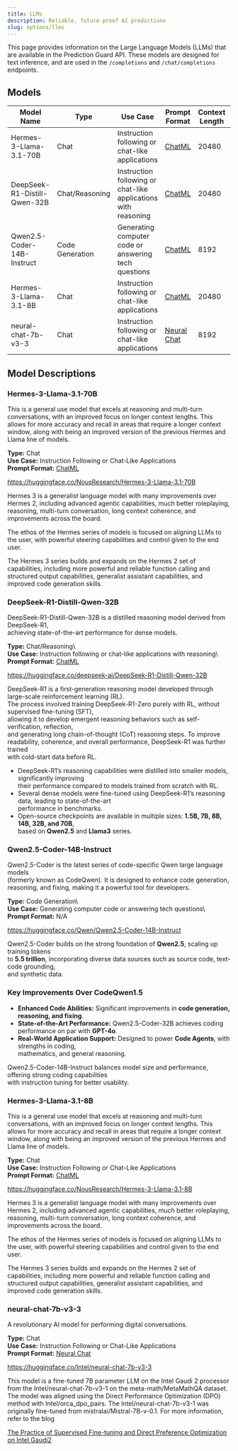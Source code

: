```yaml
---
title: LLMs
description: Reliable, future proof AI predictions
slug: options/llms
---
```


This page provides information on the Large Language Models (LLMs) that are available in the Prediction Guard API.
These models are designed for text inference, and are used in the `/completions` and `/chat/completions` endpoints.

## Models

| Model Name                   | Type                 | Use Case                                                        | Prompt Format                                          | Context Length | More Info                                           |
| ---------------------------- | -------------------- | --------------------------------------------------------------- | -----------------------------------------------------  | -------------- | ----------------------------------------------------|
| Hermes-3-Llama-3.1-70B       | Chat                 | Instruction following or chat-like applications                 | [ChatML](/options/prompts#chatml)                      | 20480           | [link](/options/llms#hermes-3-llama-3.1-70b)       |
| DeepSeek-R1-Distill-Qwen-32B | Chat/Reasoning       | Instruction following or chat-like applications with reasoning  | [ChatML](/options/prompts#chatml)                      | 20480           | [link](/options/llms#deepSeek-r1-distill-qwen-32b) |
| Qwen2.5-Coder-14B-Instruct   | Code Generation      | Generating computer code or answering tech questions            | [ChatML](/options/prompts#chatml)                      | 8192            | [link](/options/llms#qwen2.5-coder-14b-instruct)   |
| Hermes-3-Llama-3.1-8B        | Chat                 | Instruction following or chat-like applications                 | [ChatML](/options/prompts#chatml)                      | 20480           | [link](/options/llms#hermes-3-llama-3.1-8b)        |
| neural-chat-7b-v3-3          | Chat                 | Instruction following or chat-like applications                 | [Neural Chat](/options/prompts#neural-chat)            | 8192            | [link](/options/llms#neural-chat-7b)               |

## Model Descriptions

### Hermes-3-Llama-3.1-70B

This is a general use model that excels at reasoning and multi-turn conversations,
with an improved focus on longer context lengths. This allows for more accuracy and recall
in areas that require a longer context window, along with being an improved version of the previous
Hermes and Llama line of models.

**Type:** Chat\
**Use Case:** Instruction Following or Chat-Like Applications\
**Prompt Format:** [ChatML](/options/prompts#chatml)

https://huggingface.co/NousResearch/Hermes-3-Llama-3.1-70B

Hermes 3 is a generalist language model with many improvements over Hermes 2,
including advanced agentic capabilities, much better roleplaying, reasoning,
multi-turn conversation, long context coherence, and improvements across the board.

The ethos of the Hermes series of models is focused on aligning LLMs to the user,
with powerful steering capabilities and control given to the end user.

The Hermes 3 series builds and expands on the Hermes 2 set of capabilities,
including more powerful and reliable function calling and structured output capabilities,
generalist assistant capabilities, and improved code generation skills.

### DeepSeek-R1-Distill-Qwen-32B

DeepSeek-R1-Distill-Qwen-32B is a distilled reasoning model derived from DeepSeek-R1,  
achieving state-of-the-art performance for dense models.

**Type:** Chat/Reasoning\  
**Use Case:** Instruction following or chat-like applications with reasoning\  
**Prompt Format:** [ChatML](/options/prompts#chatml)  

https://huggingface.co/deepseek-ai/DeepSeek-R1-Distill-Qwen-32B

DeepSeek-R1 is a first-generation reasoning model developed through large-scale reinforcement learning (RL).  
The process involved training DeepSeek-R1-Zero purely with RL, without supervised fine-tuning (SFT),  
allowing it to develop emergent reasoning behaviors such as self-verification, reflection,  
and generating long chain-of-thought (CoT) reasoning steps. To improve readability, coherence, and overall performance, DeepSeek-R1 was further trained  
with cold-start data before RL. 

- DeepSeek-R1’s reasoning capabilities were distilled into smaller models, significantly improving  
  their performance compared to models trained from scratch with RL.  
- Several dense models were fine-tuned using DeepSeek-R1’s reasoning data, leading to state-of-the-art  
  performance in benchmarks.  
- Open-source checkpoints are available in multiple sizes: **1.5B, 7B, 8B, 14B, 32B, and 70B**,  
  based on **Qwen2.5** and **Llama3** series.  

### Qwen2.5-Coder-14B-Instruct

Qwen2.5-Coder is the latest series of code-specific Qwen large language models  
(formerly known as CodeQwen). It is designed to enhance code generation,  
reasoning, and fixing, making it a powerful tool for developers.  

**Type:** Code Generation\  
**Use Case:** Generating computer code or answering tech questions\  
**Prompt Format:** N/A  

https://huggingface.co/Qwen/Qwen2.5-Coder-14B-Instruct

Qwen2.5-Coder builds on the strong foundation of **Qwen2.5**, scaling up training tokens  
to **5.5 trillion**, incorporating diverse data sources such as source code, text-code grounding,  
and synthetic data.  

### **Key Improvements Over CodeQwen1.5**
- **Enhanced Code Abilities:** Significant improvements in **code generation, reasoning, and fixing**.  
- **State-of-the-Art Performance:** Qwen2.5-Coder-32B achieves coding performance on par with **GPT-4o**.  
- **Real-World Application Support:** Designed to power **Code Agents**, with strengths in coding,  
  mathematics, and general reasoning.  

Qwen2.5-Coder-14B-Instruct balances model size and performance, offering strong coding capabilities  
with instruction tuning for better usability.  


### Hermes-3-Llama-3.1-8B

This is a general use model that excels at reasoning and multi-turn conversations,
with an improved focus on longer context lengths. This allows for more accuracy and recall
in areas that require a longer context window, along with being an improved version of the previous
Hermes and Llama line of models.

**Type:** Chat\
**Use Case:** Instruction Following or Chat-Like Applications\
**Prompt Format:** [ChatML](/options/prompts#chatml)

https://huggingface.co/NousResearch/Hermes-3-Llama-3.1-8B

Hermes 3 is a generalist language model with many improvements over Hermes 2,
including advanced agentic capabilities, much better roleplaying, reasoning,
multi-turn conversation, long context coherence, and improvements across the board.

The ethos of the Hermes series of models is focused on aligning LLMs to the user,
with powerful steering capabilities and control given to the end user.

The Hermes 3 series builds and expands on the Hermes 2 set of capabilities,
including more powerful and reliable function calling and structured output capabilities,
generalist assistant capabilities, and improved code generation skills.

### neural-chat-7b-v3-3

A revolutionary AI model for performing digital conversations.

**Type:** Chat\
**Use Case:** Instruction Following or Chat-Like Applications\
**Prompt Format:** [Neural Chat](/options/prompts#neural-chat)

https://huggingface.co/Intel/neural-chat-7b-v3-3

This model is a fine-tuned 7B parameter LLM on the Intel Gaudi 2 processor from
the Intel/neural-chat-7b-v3-1 on the meta-math/MetaMathQA dataset. The model was
aligned using the Direct Performance Optimization (DPO) method with
Intel/orca_dpo_pairs. The Intel/neural-chat-7b-v3-1 was originally fine-tuned
from mistralai/Mistral-7B-v-0.1. For more information, refer to the blog

[The Practice of Supervised Fine-tuning and Direct Preference Optimization on Intel Gaudi2](https://medium.com/@NeuralCompressor/the-practice-of-supervised-finetuning-and-direct-preference-optimization-on-habana-gaudi2-a1197d8a3cd3)
